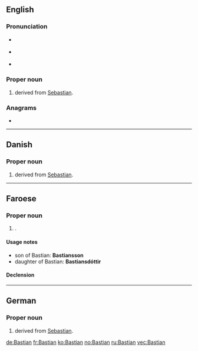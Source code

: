 {{also|bastian}}
==English==

===Pronunciation===
* {{a|RP}} {{IPA|/ˈbæsti.ən/|lang=en}}
* {{a|US}} {{IPA|/ˈbæsti.ən/|/ˈbæstʃən/|lang=en}}
* {{homophones|lang=en|bastion}}

===Proper noun===
{{en-proper noun}}

# {{given name|male|from=Ancient Greek}} derived from [[Sebastian]].

===Anagrams===
* {{l|en|abstain}}

----

==Danish==

===Proper noun===
{{da-proper noun}}

# {{given name|male|lang=da}} derived from [[Sebastian]].

----

==Faroese==

===Proper noun===
{{head|fo|proper noun|g=m}}

# {{given name|male|lang=fo}}.

====Usage notes====
* son of Bastian: '''Bastiansson'''
* daughter of Bastian: '''Bastiansdóttir'''

====Declension====
{{fo-decl-proper-noun-s-indef|Bastian|Bastian|Bastiani|Bastians}}

----

==German==

===Proper noun===
{{head|de|proper noun}}

# {{given name|male|lang=de}} derived from [[Sebastian]].

[[de:Bastian]]
[[fr:Bastian]]
[[ko:Bastian]]
[[no:Bastian]]
[[ru:Bastian]]
[[vec:Bastian]]